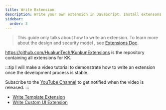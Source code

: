 ```yaml
---
title: Write Extension
description: Write your own extension in JavaScript. Install extensons from a store.
sidebar:
  order: 3
---
```


> This guide only talks about how to write an extension. To learn more about the design and security model , see [Extensions Doc](/extensions)**.**

https://github.com/HuakunTech/KunkunExtensions is the repository containing all extensions for KK.

:::tip
I will make a video tutorial to demonstrate how to write an extension once the development process is stable.

Subscribe to the [YouTube Channel](https://www.youtube.com/@huakun) to get notified when the video is released.
:::

- [Write Template Extension](/extensions/worker-template)
- [Write Custom UI Extension](/extensions/custom-ui-ext)
